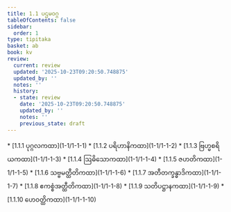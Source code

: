 ```yaml
---
title: 1.1 ပဌမဝဂ္ဂ
tableOfContents: false
sidebar:
  order: 1
type: tipitaka
basket: ab
book: kv
review:
  current: review
  updated: '2025-10-23T09:20:50.748875'
  updated_by: ''
  notes: ''
  history:
  - state: review
    date: '2025-10-23T09:20:50.748875'
    updated_by: ''
    notes: ''
    previous_state: draft
---
```



<ReviewStatus review={frontmatter.review} showDetails={true} />

<HypothesisAnnotation frontmatter={frontmatter} />

<DynamicBreadcrumb />



<TableOfContents book="kv" section="1.1">
* [1.1.1 ပုဂ္ဂလကထာ](1-1/1-1-1)
* [1.1.2 ပရိဟာနိကထာ](1-1/1-1-2)
* [1.1.3 ဗြဟ္မစရိယကထာ](1-1/1-1-3)
* [1.1.4 ဩဓိသောကထာ](1-1/1-1-4)
* [1.1.5 ဇဟတိကထာ](1-1/1-1-5)
* [1.1.6 သဗ္ဗမတ္ထီတိကထာ](1-1/1-1-6)
* [1.1.7 အတီတက္ခန္ဓာဒိကထာ](1-1/1-1-7)
* [1.1.8 ဧကစ္စံအတ္ထီတိကထာ](1-1/1-1-8)
* [1.1.9 သတိပဋ္ဌာနကထာ](1-1/1-1-9)
* [1.1.10 ဟေဝတ္ထိကထာ](1-1/1-1-10)
</TableOfContents>